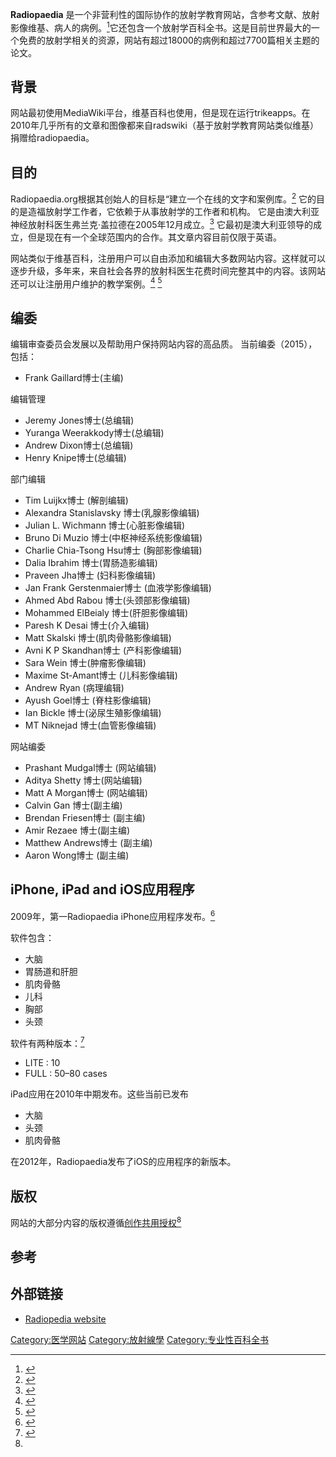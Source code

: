{{refimprove|time=2018-12-24T01:09:25+00:00}}
{{roughtranslation|time=2016-11-16T09:28:48+00:00}}
{{Infobox website
| name           = Radiopaedia
| url            = {{URL|http://radiopaedia.org/}}
| commercial     = 非盈利
| type           = [[Wiki|Wiki]]
| language       = 英语
| registration   = 需要
| owner          = Investling
| key_people     = Dr Frank Gaillard
| launch_date    = {{Start date and age|2005|12}}
| current_status = 运营中
}}

'''Radiopaedia''' 是一个非营利性的国际协作的放射学教育网站，含参考文献、放射影像维基、病人的病例。<ref name=site>{{cite web |url=http://radiopaedia.org/ |title=Radiopaedia.org, 在基于wiki的协作修改的放射资源 |format= |work= |accessdate= |archive-date=2007-06-07 |archive-url=https://web.archive.org/web/20070607172717/http://radiopaedia.org/ |dead-url=yes }}</ref>它还包含一个放射学百科全书。这是目前世界最大的一个免费的放射学相关的资源，网站有超过18000的病例和超过7700篇相关主题的论文。

==背景==
网站最初使用MediaWiki平台，维基百科也使用，但是现在运行trikeapps。在2010年几乎所有的文章和图像都来自radswiki（基于放射学教育网站类似维基）捐赠给radiopaedia。

==目的==
Radiopaedia.org根据其创始人的目标是“建立一个在线的文字和案例库。<ref>{{cite web |url=http://scienceroll.com/2007/03/18/radiopaedia-a-wiki-for-radiology/ |title=Radiopaedia: 在基于wiki的协作修改的放射资源« ScienceRoll |format= |work= |accessdate= |archive-url=https://web.archive.org/web/20150315040349/http://scienceroll.com/2007/03/18/radiopaedia-a-wiki-for-radiology/ |archive-date=2015-03-15 |dead-url=yes }}</ref>
它的目的是造福放射学工作者，它依赖于从事放射学的工作者和机构。
它是由澳大利亚神经放射科医生弗兰克·盖拉德在2005年12月成立。<ref>{{cite web |url=http://scienceroll.com/2007/11/23/radiopaedia-20-update/ |title=Radiopaedia 2.0 升级 « ScienceRoll |format= |work= |accessdate= |archive-url=https://web.archive.org/web/20141210110716/http://scienceroll.com/2007/11/23/radiopaedia-20-update/ |archive-date=2014-12-10 |dead-url=yes }}</ref> 它最初是澳大利亚领导的成立，但是现在有一个全球范围内的合作。其文章内容目前仅限于英语。

网站类似于维基百科，注册用户可以自由添加和编辑大多数网站内容。这样就可以逐步升级，多年来，来自社会各界的放射科医生花费时间完整其中的内容。该网站还可以让注册用户维护的教学案例。<ref>{{cite web |url=http://www.elearning-radiology.com/?mod=affiliatedlinks |title=存档副本 |accessdate=2011-01-08 |deadurl=yes |archiveurl=https://web.archive.org/web/20101208233516/http://www.elearning-radiology.com/?mod=affiliatedlinks |archivedate=2010-12-08 }}</ref>
<ref>{{Cite web |url=http://www.topsite.com/best/radiology |title=存档副本 |accessdate=2015-04-04 |archive-date=2015-04-10 |archive-url=https://web.archive.org/web/20150410182946/http://www.topsite.com/best/radiology |dead-url=no }}</ref>

==编委==

编辑审查委员会发展以及帮助用户保持网站内容的高品质。
当前编委（2015），包括：

* Frank Gaillard博士(主编)

编辑管理
* Jeremy Jones博士(总编辑)
* Yuranga Weerakkody博士(总编辑)
* Andrew Dixon博士(总编辑)
* Henry Knipe博士(总编辑) 

部门编辑
*  Tim Luijkx博士 (解剖编辑)
*  Alexandra Stanislavsky 博士(乳腺影像编辑)
*  Julian L. Wichmann 博士(心脏影像编辑)
*  Bruno Di Muzio 博士(中枢神经系统影像编辑)
*  Charlie Chia-Tsong Hsu博士 (胸部影像编辑)
*  Dalia Ibrahim 博士(胃肠造影编辑)
*  Praveen Jha博士 (妇科影像编辑)
*  Jan Frank Gerstenmaier博士 (血液学影像编辑)
*  Ahmed Abd Rabou 博士(头颈部影像编辑)
*  Mohammed ElBeialy 博士(肝胆影像编辑)
*  Paresh K Desai 博士(介入编辑)
*  Matt Skalski 博士(肌肉骨骼影像编辑)
*  Avni K P Skandhan博士 (产科影像编辑)
*  Sara Wein 博士(肿瘤影像编辑)
*  Maxime St-Amant博士 (儿科影像编辑)
*  Andrew Ryan (病理编辑)
*  Ayush Goel博士 (脊柱影像编辑)
*  Ian Bickle 博士(泌尿生殖影像编辑)
*  MT Niknejad 博士(血管影像编辑)

网站编委
* Prashant Mudgal博士 (网站编辑)
* Aditya Shetty 博士(网站编辑) 
* Matt A Morgan博士 (网站编辑)
* Calvin Gan 博士(副主编)
* Brendan Friesen博士 (副主编)
* Amir Rezaee 博士(副主编)
* Matthew Andrews博士 (副主编)
* Aaron Wong博士 (副主编)

==iPhone, iPad and iOS应用程序==
2009年，第一Radiopaedia iPhone应用程序发布。<ref>{{cite web|url=http://radiologygeek.wordpress.com/2010/02/20/10-radiology-iphone-apps-part-1-msk-radiopaedia-tf/|title=title=Radiopaedia MSK iPhone应用程序« 放射学极客的博客|format=|work=|accessdate=|deadurl=yes|archiveurl=https://web.archive.org/web/20100308002444/http://radiologygeek.wordpress.com/2010/02/20/10-radiology-iphone-apps-part-1-msk-radiopaedia-tf/|archivedate=2010-03-08}}</ref>

软件包含：
*大脑
*胃肠道和肝胆
*肌肉骨骼
*儿科
*胸部
*头颈

软件有两种版本：<ref>{{cite web |url=http://www.macworld.com/appguide/search.html?sort=search&search=radiopaedia |title=Radiopaedia苹果手机应用程序« MacWorld |format= |work= |accessdate= |archive-date=2011-06-10 |archive-url=https://web.archive.org/web/20110610172507/http://www.macworld.com/appguide/search.html?sort=search&search=radiopaedia |dead-url=no }}</ref>
* LITE : 10 
* FULL : 50–80 cases

iPad应用在2010年中期发布。这些当前已发布
*大脑
*头颈
*肌肉骨骼

在2012年，Radiopaedia发布了iOS的应用程序的新版本。

==版权==
网站的大部分内容的版权遵循[[创作共用授权|创作共用授权]]<ref name=site></ref>

==参考==
{{reflist}}

==外部链接==
*[http://radiopaedia.org/ Radiopedia website]{{Wayback|url=http://radiopaedia.org/ |date=20070607172717 }}
{{医学在线知识平台}}

[[Category:医学网站|Category:医学网站]]
[[Category:放射線學|Category:放射線學]]
[[Category:专业性百科全书|Category:专业性百科全书]]